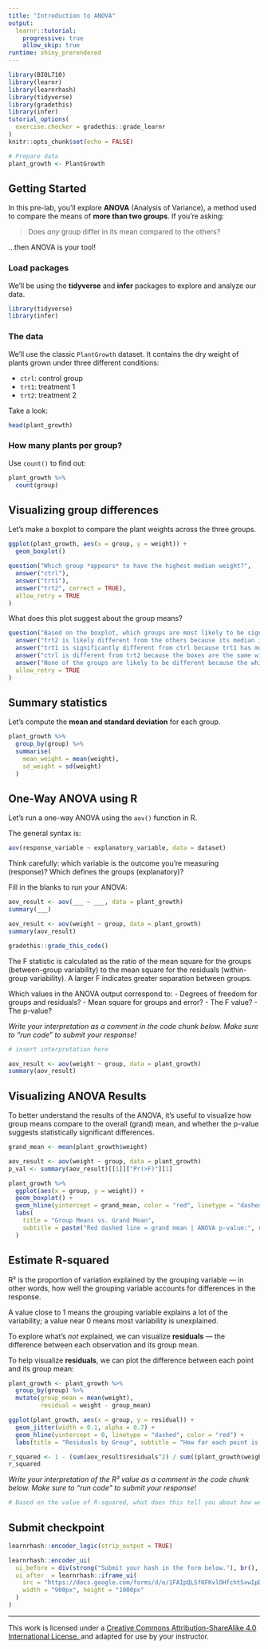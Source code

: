 ```yaml
---
title: "Introduction to ANOVA"
output: 
  learnr::tutorial:
    progressive: true
    allow_skip: true
runtime: shiny_prerendered
---
```


```r
library(BIOL710)
library(learnr)
library(learnrhash)
library(tidyverse)
library(gradethis)
library(infer)
tutorial_options(
  exercise.checker = gradethis::grade_learnr
)
knitr::opts_chunk$set(echo = FALSE)

# Prepare data
plant_growth <- PlantGrowth
```

## Getting Started

In this pre-lab, you'll explore **ANOVA** (Analysis of Variance), a method used to compare the means of **more than two groups**. If you're asking:

> Does *any* group differ in its mean compared to the others?

...then ANOVA is your tool!


### Load packages

We’ll be using the **tidyverse** and **infer** packages to explore and analyze our data.

```r
library(tidyverse)
library(infer)
```


### The data

We’ll use the classic `PlantGrowth` dataset. It contains the dry weight of plants grown under three different conditions:

- `ctrl`: control group
- `trt1`: treatment 1
- `trt2`: treatment 2

Take a look:

```r
head(plant_growth)
```


### How many plants per group?
Use `count()` to find out:

```r
plant_growth %>%
  count(group)
```


## Visualizing group differences

Let’s make a boxplot to compare the plant weights across the three groups.

```r
ggplot(plant_growth, aes(x = group, y = weight)) +
  geom_boxplot()
```

```r
question("Which group *appears* to have the highest median weight?",
  answer("ctrl"),
  answer("trt1"),
  answer("trt2", correct = TRUE),
  allow_retry = TRUE
)
```

What does this plot suggest about the group means?

```r
question("Based on the boxplot, which groups are most likely to be significantly different from each other, and why?",
  answer("trt2 is likely different from the others because its median is clearly separated and the boxes don’t overlap much", correct = TRUE),
  answer("trt1 is significantly different from ctrl because trt1 has more outliers"),
  answer("ctrl is different from trt2 because the boxes are the same width but have different medians"),
  answer("None of the groups are likely to be different because the whiskers all touch"),
  allow_retry = TRUE
)
```


## Summary statistics

Let’s compute the **mean and standard deviation** for each group.

```r
plant_growth %>%
  group_by(group) %>%
  summarise(
    mean_weight = mean(weight),
    sd_weight = sd(weight)
  )
```

## One-Way ANOVA using R

Let’s run a one-way ANOVA using the `aov()` function in R.

The general syntax is:

```r
aov(response_variable ~ explanatory_variable, data = dataset)
```

Think carefully: which variable is the outcome you're measuring (response)? Which defines the groups (explanatory)?

Fill in the blanks to run your ANOVA:

```r
aov_result <- aov(___ ~ ___, data = plant_growth)
summary(___)
```

```r
aov_result <- aov(weight ~ group, data = plant_growth)
summary(aov_result)
```

```r
gradethis::grade_this_code()
```

::: {.info-box}
The F statistic is calculated as the ratio of the mean square for the groups (between-group variability) to the mean square for the residuals (within-group variability). A larger F indicates greater separation between groups.
:::




Which values in the ANOVA output correspond to:
- Degrees of freedom for groups and residuals?
- Mean square for groups and error?
- The F value?
- The p-value?

*Write your interpretation as a comment in the code chunk below. Make sure to "run code" to submit your response!*

```r
# insert interpretation here
```


```r
aov_result <- aov(weight ~ group, data = plant_growth)
summary(aov_result)
```

## Visualizing ANOVA Results

To better understand the results of the ANOVA, it's useful to visualize how group means compare to the overall (grand) mean, and whether the p-value suggests statistically significant differences.

```r
grand_mean <- mean(plant_growth$weight)

aov_result <- aov(weight ~ group, data = plant_growth)
p_val <- summary(aov_result)[[1]]["Pr(>F)"][1]

plant_growth %>%
  ggplot(aes(x = group, y = weight)) +
  geom_boxplot() +
  geom_hline(yintercept = grand_mean, color = "red", linetype = "dashed") +
  labs(
    title = "Group Means vs. Grand Mean",
    subtitle = paste("Red dashed line = grand mean | ANOVA p-value:", round(p_val, 4))
  )
```

## Estimate R-squared

R² is the proportion of variation explained by the grouping variable — in other words, how well the grouping variable accounts for differences in the response.

A value close to 1 means the grouping variable explains a lot of the variability; a value near 0 means most variability is unexplained.

To explore what's *not* explained, we can visualize **residuals** — the difference between each observation and its group mean.

To help visualize **residuals**, we can plot the difference between each point and its group mean:

```r
plant_growth <- plant_growth %>%
  group_by(group) %>%
  mutate(group_mean = mean(weight),
         residual = weight - group_mean)

ggplot(plant_growth, aes(x = group, y = residual)) +
  geom_jitter(width = 0.1, alpha = 0.7) +
  geom_hline(yintercept = 0, linetype = "dashed", color = "red") +
  labs(title = "Residuals by Group", subtitle = "How far each point is from its group mean")
```


```r
r_squared <- 1 - (sum(aov_result$residuals^2) / sum((plant_growth$weight - mean(plant_growth$weight))^2))
r_squared
```

*Write your interpretation of the R² value as a comment in the code chunk below. Make sure to "run code" to submit your response!*

```r
# Based on the value of R-squared, what does this tell you about how well group membership explains variation in weight?
```


## Submit checkpoint

```r
learnrhash::encoder_logic(strip_output = TRUE)
```

```r
learnrhash::encoder_ui(
  ui_before = div(strong("Submit your hash in the form below."), br(), br()),
  ui_after  = learnrhash::iframe_ui(
    src = "https://docs.google.com/forms/d/e/1FAIpQLSf0FKvlOHfchtSxwIpD9Jo65sDlTjeokodsO1vP64rLcVYZ2A/viewform?usp=header",
    width = "900px", height = "1000px"
  )
)
```

* * *

This work is licensed under a
<a rel="license" href="http://creativecommons.org/licenses/by-sa/4.0/">
  Creative Commons Attribution-ShareAlike 4.0 International License. 
</a> and adapted for use by your instructor.
